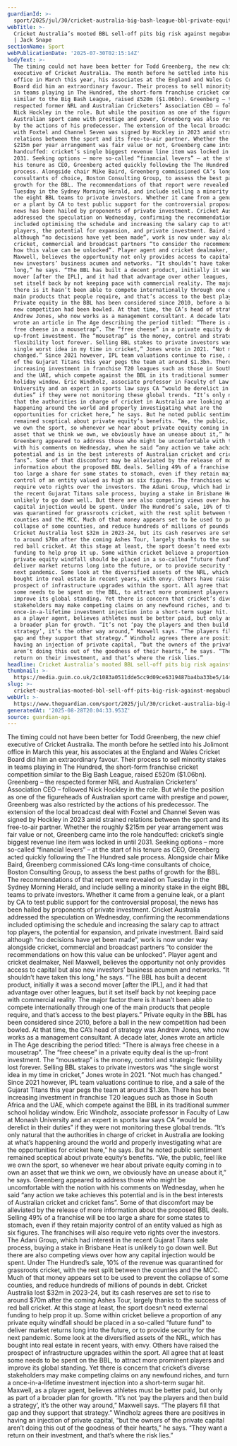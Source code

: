 ```yaml
---
guardianId: >-
  sport/2025/jul/30/cricket-australia-big-bash-league-bbl-private-equity-sell-off-risk-v-reward
webTitle: >-
  Cricket Australia’s mooted BBL sell-off pits big risk against megabucks reward
  | Jack Snape
sectionName: Sport
webPublicationDate: '2025-07-30T02:15:14Z'
bodyText: >-
  The timing could not have been better for Todd Greenberg, the new chief
  executive of Cricket Australia. The month before he settled into his Jolimont
  office in March this year, his associates at the England and Wales Cricket
  Board did him an extraordinary favour. Their process to sell minority stakes
  in teams playing in The Hundred, the short-form franchise cricket competition
  similar to the Big Bash League, raised £520m ($1.06bn). Greenberg – the
  respected former NRL and Australian Cricketers’ Association CEO – followed
  Nick Hockley in the role. But while the position as one of the figureheads of
  Australian sport came with prestige and power, Greenberg was also restricted
  by the actions of his predecessor. The extension of the local broadcast deal
  with Foxtel and Channel Seven was signed by Hockley in 2023 amid strained
  relations between the sport and its free-to-air partner. Whether the roughly
  $215m per year arrangement was fair value or not, Greenberg came into the role
  handcuffed: cricket’s single biggest revenue line item was locked in until
  2031. Seeking options – more so-called “financial levers” – at the start of
  his tenure as CEO, Greenberg acted quickly following the The Hundred sale
  process. Alongside chair Mike Baird, Greenberg commissioned CA’s long-time
  consultants of choice, Boston Consulting Group, to assess the best paths of
  growth for the BBL. The recommendations of that report were revealed on
  Tuesday in the Sydney Morning Herald, and include selling a minority stake in
  the eight BBL teams to private investors. Whether it came from a genuine leak,
  or a plant by CA to test public support for the controversial proposal, the
  news has been hailed by proponents of private investment. Cricket Australia
  addressed the speculation on Wednesday, confirming the recommendations
  included optimising the schedule and increasing the salary cap to attract top
  players, the potential for expansion, and private investment. Baird said
  although “no decisions have yet been made”, work is now under way alongside
  cricket, commercial and broadcast partners “to consider the recommendations on
  how this value can be unlocked”. Player agent and cricket dealmaker, Neil
  Maxwell, believes the opportunity not only provides access to capital but also
  new investors’ business acumen and networks. “It shouldn’t have taken this
  long,” he says. “The BBL has built a decent product, initially it was a second
  mover [after the IPL], and it had that advantage over other leagues, but it
  set itself back by not keeping pace with commercial reality. The major factor
  there is it hasn’t been able to compete internationally through one of the
  main products that people require, and that’s access to the best players.”
  Private equity in the BBL has been considered since 2010, before a ball in the
  new competition had been bowled. At that time, the CA’s head of strategy was
  Andrew Jones, who now works as a management consultant. A decade later, Jones
  wrote an article in The Age describing the period titled: “There is always
  free cheese in a mousetrap”. The “free cheese” in a private equity deal is the
  up-front investment. The “mousetrap” is the money, control and strategic
  flexibility lost forever. Selling BBL stakes to private investors was “the
  single worst idea in my time in cricket,” Jones wrote in 2021. “Not much has
  changed.” Since 2021 however, IPL team valuations continue to rise, and a sale
  of the Gujarat Titans this year pegs the team at around $1.3bn. There has been
  increasing investment in franchise T20 leagues such as those in South Africa
  and the UAE, which compete against the BBL in its traditional summer school
  holiday window. Eric Windholz, associate professor in Faculty of Law at Monash
  University and an expert in sports law says CA “would be derelict in their
  duties” if they were not monitoring these global trends. “It’s only natural
  that the authorities in charge of cricket in Australia are looking at what’s
  happening around the world and properly investigating what are the
  opportunities for cricket here,” he says. But he noted public sentiment
  remained sceptical about private equity’s benefits. “We, the public, feel like
  we own the sport, so whenever we hear about private equity coming in to own an
  asset that we think we own, we obviously have an unease about it,” he says.
  Greenberg appeared to address those who might be uncomfortable with the notion
  with his comments on Wednesday, when he said “any action we take achieves this
  potential and is in the best interests of Australian cricket and cricket
  fans”. Some of that discomfort may be alleviated by the release of more
  information about the proposed BBL deals. Selling 49% of a franchise will be
  too large a share for some states to stomach, even if they retain majority
  control of an entity valued as high as six figures. The franchises will also
  require veto rights over the investors. The Adani Group, which had interest in
  the recent Gujarat Titans sale process, buying a stake in Brisbane Heat is
  unlikely to go down well. But there are also competing views over how any
  capital injection would be spent. Under The Hundred’s sale, 10% of the revenue
  was quarantined for grassroots cricket, with the rest split between the
  counties and the MCC. Much of that money appears set to be used to prevent the
  collapse of some counties, and reduce hundreds of millions of pounds in debt.
  Cricket Australia lost $32m in 2023-24, but its cash reserves are set to rise
  to around $70m after the coming Ashes Tour, largely thanks to the success of
  red ball cricket. At this stage at least, the sport doesn’t need external
  funding to help prop it up. Some within cricket believe a proportion of any
  private equity windfall should be placed in a so-called “future fund” to
  deliver market returns long into the future, or to provide security for the
  next pandemic. Some look at the diversified assets of the NRL, which has
  bought into real estate in recent years, with envy. Others have raised the
  prospect of infrastructure upgrades within the sport. All agree that at least
  some needs to be spent on the BBL, to attract more prominent players and
  improve its global standing. Yet there is concern that cricket’s diverse
  stakeholders may make competing claims on any newfound riches, and turn a
  once-in-a-lifetime investment injection into a short-term sugar hit. Maxwell,
  as a player agent, believes athletes must be better paid, but only as part of
  a broader plan for growth. “It’s not ‘pay the players and then build a
  strategy’, it’s the other way around,” Maxwell says. “The players fill that
  gap and they support that strategy.” Windholz agrees there are positives in
  having an injection of private capital, “but the owners of the private capital
  aren’t doing this out of the goodness of their hearts,” he says. “They want a
  return on their investment, and that’s where the risk lies.”
headline: Cricket Australia’s mooted BBL sell-off pits big risk against megabucks reward
thumbnail: >-
  https://media.guim.co.uk/2c1083a0511dde5cc9d09ce6319487ba4ba33be5/1445_273_5176_4141/500.jpg
slug: >-
  cricket-australias-mooted-bbl-sell-off-pits-big-risk-against-megabucks-reward-or-jack-snape
webUrl: >-
  https://www.theguardian.com/sport/2025/jul/30/cricket-australia-big-bash-league-bbl-private-equity-sell-off-risk-v-reward
generatedAt: '2025-08-28T20:04:33.953Z'
source: guardian-api
---
```

The timing could not have been better for Todd Greenberg, the new chief executive of Cricket Australia. The month before he settled into his Jolimont office in March this year, his associates at the England and Wales Cricket Board did him an extraordinary favour. Their process to sell minority stakes in teams playing in The Hundred, the short-form franchise cricket competition similar to the Big Bash League, raised £520m ($1.06bn). Greenberg – the respected former NRL and Australian Cricketers’ Association CEO – followed Nick Hockley in the role. But while the position as one of the figureheads of Australian sport came with prestige and power, Greenberg was also restricted by the actions of his predecessor. The extension of the local broadcast deal with Foxtel and Channel Seven was signed by Hockley in 2023 amid strained relations between the sport and its free-to-air partner. Whether the roughly $215m per year arrangement was fair value or not, Greenberg came into the role handcuffed: cricket’s single biggest revenue line item was locked in until 2031. Seeking options – more so-called “financial levers” – at the start of his tenure as CEO, Greenberg acted quickly following the The Hundred sale process. Alongside chair Mike Baird, Greenberg commissioned CA’s long-time consultants of choice, Boston Consulting Group, to assess the best paths of growth for the BBL. The recommendations of that report were revealed on Tuesday in the Sydney Morning Herald, and include selling a minority stake in the eight BBL teams to private investors. Whether it came from a genuine leak, or a plant by CA to test public support for the controversial proposal, the news has been hailed by proponents of private investment. Cricket Australia addressed the speculation on Wednesday, confirming the recommendations included optimising the schedule and increasing the salary cap to attract top players, the potential for expansion, and private investment. Baird said although “no decisions have yet been made”, work is now under way alongside cricket, commercial and broadcast partners “to consider the recommendations on how this value can be unlocked”. Player agent and cricket dealmaker, Neil Maxwell, believes the opportunity not only provides access to capital but also new investors’ business acumen and networks. “It shouldn’t have taken this long,” he says. “The BBL has built a decent product, initially it was a second mover [after the IPL], and it had that advantage over other leagues, but it set itself back by not keeping pace with commercial reality. The major factor there is it hasn’t been able to compete internationally through one of the main products that people require, and that’s access to the best players.” Private equity in the BBL has been considered since 2010, before a ball in the new competition had been bowled. At that time, the CA’s head of strategy was Andrew Jones, who now works as a management consultant. A decade later, Jones wrote an article in The Age describing the period titled: “There is always free cheese in a mousetrap”. The “free cheese” in a private equity deal is the up-front investment. The “mousetrap” is the money, control and strategic flexibility lost forever. Selling BBL stakes to private investors was “the single worst idea in my time in cricket,” Jones wrote in 2021. “Not much has changed.” Since 2021 however, IPL team valuations continue to rise, and a sale of the Gujarat Titans this year pegs the team at around $1.3bn. There has been increasing investment in franchise T20 leagues such as those in South Africa and the UAE, which compete against the BBL in its traditional summer school holiday window. Eric Windholz, associate professor in Faculty of Law at Monash University and an expert in sports law says CA “would be derelict in their duties” if they were not monitoring these global trends. “It’s only natural that the authorities in charge of cricket in Australia are looking at what’s happening around the world and properly investigating what are the opportunities for cricket here,” he says. But he noted public sentiment remained sceptical about private equity’s benefits. “We, the public, feel like we own the sport, so whenever we hear about private equity coming in to own an asset that we think we own, we obviously have an unease about it,” he says. Greenberg appeared to address those who might be uncomfortable with the notion with his comments on Wednesday, when he said “any action we take achieves this potential and is in the best interests of Australian cricket and cricket fans”. Some of that discomfort may be alleviated by the release of more information about the proposed BBL deals. Selling 49% of a franchise will be too large a share for some states to stomach, even if they retain majority control of an entity valued as high as six figures. The franchises will also require veto rights over the investors. The Adani Group, which had interest in the recent Gujarat Titans sale process, buying a stake in Brisbane Heat is unlikely to go down well. But there are also competing views over how any capital injection would be spent. Under The Hundred’s sale, 10% of the revenue was quarantined for grassroots cricket, with the rest split between the counties and the MCC. Much of that money appears set to be used to prevent the collapse of some counties, and reduce hundreds of millions of pounds in debt. Cricket Australia lost $32m in 2023-24, but its cash reserves are set to rise to around $70m after the coming Ashes Tour, largely thanks to the success of red ball cricket. At this stage at least, the sport doesn’t need external funding to help prop it up. Some within cricket believe a proportion of any private equity windfall should be placed in a so-called “future fund” to deliver market returns long into the future, or to provide security for the next pandemic. Some look at the diversified assets of the NRL, which has bought into real estate in recent years, with envy. Others have raised the prospect of infrastructure upgrades within the sport. All agree that at least some needs to be spent on the BBL, to attract more prominent players and improve its global standing. Yet there is concern that cricket’s diverse stakeholders may make competing claims on any newfound riches, and turn a once-in-a-lifetime investment injection into a short-term sugar hit. Maxwell, as a player agent, believes athletes must be better paid, but only as part of a broader plan for growth. “It’s not ‘pay the players and then build a strategy’, it’s the other way around,” Maxwell says. “The players fill that gap and they support that strategy.” Windholz agrees there are positives in having an injection of private capital, “but the owners of the private capital aren’t doing this out of the goodness of their hearts,” he says. “They want a return on their investment, and that’s where the risk lies.”
